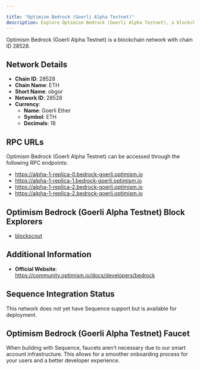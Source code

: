 ```yaml
---

title: "Optimism Bedrock (Goerli Alpha Testnet)"
description: Explore Optimism Bedrock (Goerli Alpha Testnet), a blockchain network with chain ID 28528. Learn about its native currency, Goerli Ether, and how to interact with the network.
---
```




Optimism Bedrock (Goerli Alpha Testnet) is a blockchain network with chain ID 28528.

## Network Details

- **Chain ID**: 28528
- **Chain Name**: ETH
- **Short Name**: obgor
- **Network ID**: 28528
- **Currency**: 
  - **Name**: Goerli Ether
  - **Symbol**: ETH
  - **Decimals**: 18

## RPC URLs

Optimism Bedrock (Goerli Alpha Testnet) can be accessed through the following RPC endpoints:

- https://alpha-1-replica-0.bedrock-goerli.optimism.io
- https://alpha-1-replica-1.bedrock-goerli.optimism.io
- https://alpha-1-replica-2.bedrock-goerli.optimism.io
- https://alpha-1-replica-2.bedrock-goerli.optimism.io

## Optimism Bedrock (Goerli Alpha Testnet) Block Explorers

- [blockscout](https://blockscout.com/optimism/bedrock-alpha)

## Additional Information

- **Official Website**: https://community.optimism.io/docs/developers/bedrock

## Sequence Integration Status

This network does not yet have Sequence support but is available for deployment.

## Optimism Bedrock (Goerli Alpha Testnet) Faucet

When building with Sequence, faucets aren't necessary due to our smart account infrastructure. This allows for a smoother onboarding process for your users and a better developer experience.
